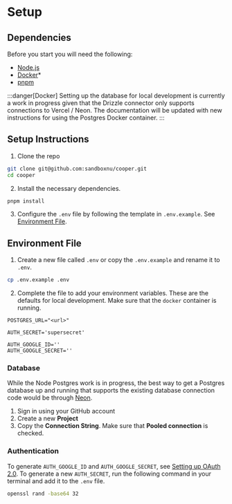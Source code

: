 # Setup

## Dependencies

Before you start you will need the following:

- [Node.js](https://nodejs.org/en)
- [Docker](https://www.docker.com/)\*
- [pnpm](https://pnpm.io/)

:::danger[Docker]
Setting up the database for local development is currently a work in progress given that the Drizzle connector only supports connections to Vercel / Neon. The documentation will be updated with new instructions for using the Postgres Docker container.
:::

## Setup Instructions

1. Clone the repo

```bash
git clone git@github.com:sandboxnu/cooper.git
cd cooper
```

2. Install the necessary dependencies.

```bash
pnpm install
```

3. Configure the `.env` file by following the template in `.env.example`. See [Environment File](#environment-file).

## Environment File

1. Create a new file called `.env` or copy the `.env.example` and rename it to `.env`.

```bash
cp .env.example .env
```

2. Complete the file to add your environment variables. These are the defaults for local development. Make sure that the `docker` container is running.

```env
POSTGRES_URL="<url>"

AUTH_SECRET='supersecret'

AUTH_GOOGLE_ID=''
AUTH_GOOGLE_SECRET=''
```

### Database

While the Node Postgres work is in progress, the best way to get a Postgres database up and running that supports the existing database connection code would be through [Neon](https://console.neon.tech/).

1. Sign in using your GitHub account
2. Create a new **Project**
3. Copy the **Connection String**. Make sure that **Pooled connection** is checked.

### Authentication

To generate `AUTH_GOOGLE_ID` and `AUTH_GOOGLE_SECRET`, see [Setting up OAuth 2.0](https://support.google.com/cloud/answer/6158849?hl=en). To generate a new `AUTH_SECRET`, run the following command in your terminal and add it to the `.env` file.

```bash
openssl rand -base64 32
```

